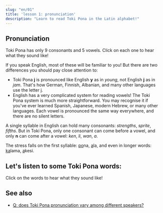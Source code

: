 ```yaml
---
slug: "en/01"
title: 'lesson 1: pronunciation'
description: "Learn to read Toki Pona in the Latin alphabet!"
---
```



## Pronunciation

Toki Pona has only 9 consonants and 5 vowels. Click on each one to hear what they sound like!

<PhonoTable />

If you speak English, most of these will be familiar to you! But there are two differences you should pay close attention to:

* Toki Pona **j** is pronounced like English **y** as in *young*, not English **j** as in *jam*. That's how German, Finnish, Albanian, and many other languages use the letter j.
* English has a very complicated system for reading vowels! The Toki Pona system is much more straightforward. You may recognise it if you've ever learned Spanish, Japanese, modern Hebrew, or many other languages. Each vowel is pronounced the same way everywhere, and there are no silent letters.

A single syllable in English can hold many consonants: *strengths*, *sprite*, *fifths*. But in Toki Pona, only one consonant can come before a vowel, and only **n** can come after a vowel: *ken*, *li*, *wan*, *a*.

The stress falls on the first syllable: <u>po</u>na, <u>a</u>la, and even in longer words: <u>ka</u>lama, <u>a</u>kesi.

## Let's listen to some Toki Pona words:

Click on the words to hear what they sound like!

<PhonoExamples />

## See also

* [Q: does Toki Pona pronunciation vary among different speakers?](../sound-variation)
